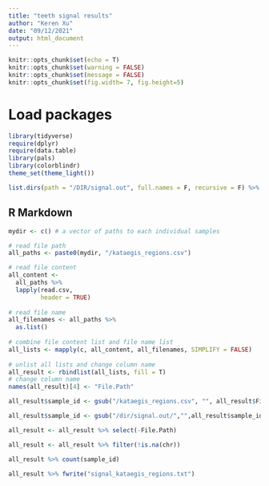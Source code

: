 ```yaml
---
title: "teeth signal results"
author: "Keren Xu"
date: "09/12/2021"
output: html_document
---
```



```r
knitr::opts_chunk$set(echo = T)
knitr::opts_chunk$set(warning = FALSE)
knitr::opts_chunk$set(message = FALSE)
knitr::opts_chunk$set(fig.width= 7, fig.height=5) 
```



# Load packages  
```r
library(tidyverse)
require(dplyr)
require(data.table)
library(pals)
library(colorblindr)
theme_set(theme_light()) 

list.dirs(path = "/DIR/signal.out", full.names = F, recursive = F) %>% dput()
```


## R Markdown
```r
mydir <- c() # a vector of paths to each individual samples

# read file path
all_paths <- paste0(mydir, "/kataegis_regions.csv")

# read file content
all_content <-
  all_paths %>%
  lapply(read.csv,
         header = TRUE)
 
# read file name
all_filenames <- all_paths %>%
  as.list()
 
# combine file content list and file name list
all_lists <- mapply(c, all_content, all_filenames, SIMPLIFY = FALSE)
 
# unlist all lists and change column name
all_result <- rbindlist(all_lists, fill = T)
# change column name
names(all_result)[4] <- "File.Path"

all_result$sample_id <- gsub("/kataegis_regions.csv", "", all_result$File.Path) 

all_result$sample_id <- gsub("/dir/signal.out/","",all_result$sample_id)

all_result <- all_result %>% select(-File.Path)

all_result <- all_result %>% filter(!is.na(chr))

all_result %>% count(sample_id)

all_result %>% fwrite("signal_kataegis_regions.txt")
```

